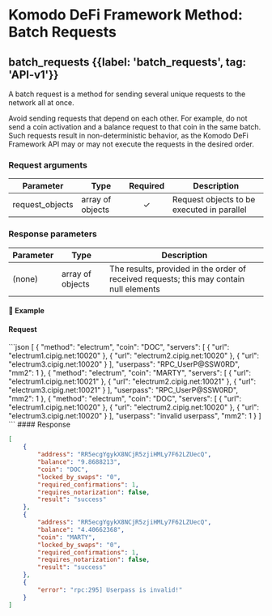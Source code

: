 
# Komodo DeFi Framework Method: Batch Requests

## batch\_requests {{label: 'batch_requests', tag: 'API-v1'}}

A batch request is a method for sending several unique requests to the network all at once.

<Note>
  Avoid sending requests that depend on each other. For example, do not send a coin activation and a balance request to that coin in the same batch. Such requests result in non-deterministic behavior, as the Komodo DeFi Framework API may or may not execute the requests in the desired order.
</Note>

### Request arguments

| Parameter        | Type             | Required | Description                                |
| ---------------- | ---------------- | :------: | ------------------------------------------ |
| request\_objects | array of objects |     ✓    | Request objects to be executed in parallel |

### Response parameters

| Parameter | Type             | Description                                                                             |
| --------- | ---------------- | --------------------------------------------------------------------------------------- |
| (none)    | array of objects | The results, provided in the order of received requests; this may contain null elements |

#### 📌 Example

#### Request

<CodeGroup title="batch_requests" tag="POST" label="batch_requests" mm2MethodDecorate="true">
  ```json
  [
    {
      "method": "electrum",
      "coin": "DOC",
      "servers": [
        {
          "url": "electrum1.cipig.net:10020"
        },
        {
          "url": "electrum2.cipig.net:10020"
        },
        {
          "url": "electrum3.cipig.net:10020"
        }
      ],
      "userpass": "RPC_UserP@SSW0RD",
      "mm2": 1
    },
    {
      "method": "electrum",
      "coin": "MARTY",
      "servers": [
        {
          "url": "electrum1.cipig.net:10021"
        },
        {
          "url": "electrum2.cipig.net:10021"
        },
        {
          "url": "electrum3.cipig.net:10021"
        }
      ],
      "userpass": "RPC_UserP@SSW0RD",
      "mm2": 1
    },
    {
      "method": "electrum",
      "coin": "DOC",
      "servers": [
        {
          "url": "electrum1.cipig.net:10020"
        },
        {
          "url": "electrum2.cipig.net:10020"
        },
        {
          "url": "electrum3.cipig.net:10020"
        }
      ],
      "userpass": "invalid userpass",
      "mm2": 1
    }
  ]
  ```
</CodeGroup>

<CollapsibleSection expandedText="Hide Response" collapsedText="Show Response">
  #### Response

  ```json
  [
      {
          "address": "RR5ecgYgykX8NCjR5zjiHMLy7F62LZUecQ",
          "balance": "9.8688213",
          "coin": "DOC",
          "locked_by_swaps": "0",
          "required_confirmations": 1,
          "requires_notarization": false,
          "result": "success"
      },
      {
          "address": "RR5ecgYgykX8NCjR5zjiHMLy7F62LZUecQ",
          "balance": "4.40662368",
          "coin": "MARTY",
          "locked_by_swaps": "0",
          "required_confirmations": 1,
          "requires_notarization": false,
          "result": "success"
      },
      {
          "error": "rpc:295] Userpass is invalid!"
      }
  ]
  ```
</CollapsibleSection>

